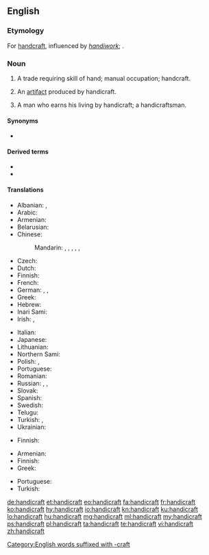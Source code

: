 ==English==
{{wikipedia}}

===Etymology===
For [[handcraft]], influenced by ''[[handiwork]]''; {{etyl|ang|en}} {{m|ang|handcræft}}.

===Noun===
{{en-noun}}

# A trade requiring skill of hand; manual occupation; handcraft.
#: {{rfquotek|Joseph Addison}}
# An [[artifact]] produced by handicraft.
# {{label|en|rare}} A man who earns his living by handicraft; a handicraftsman.
#: {{rfquotek|John Dryden}}

====Synonyms====
* {{l|en|handcraft}}

====Derived terms====
* {{l|en|handicrafted}}
* {{l|en|handicrafting}}

====Translations====
{{trans-top|trade requiring skill of hand}}
* Albanian: {{t+|sq|artizanat}}, {{t+|sq|zejtari}}
* Arabic: {{t|ar|حِرْفَة يَدَوِيَّة|f|tr=ḥirfa yadawiyya}}
* Armenian: {{t+|hy|արհեստ}}
* Belarusian: {{t|be|рамясло|n|tr=ramjasló|sc=Cyrl}}
* Chinese:
*: Mandarin: {{t+|cmn|手工業|sc=Hani}}, {{t+|cmn|手工业|tr=shǒugōngyè|sc=Hani}}, {{t|cmn|手藝|sc=Hani}}, {{t+|cmn|手艺|tr=shǒuyì|sc=Hani}}, {{t|cmn|手工藝|sc=Hani}}, {{t+|cmn|手工艺|tr=shǒugōngyì|sc=Hani}}
* Czech: {{t+|cs|řemeslo|n}}
* Dutch: {{t+|nl|ambacht|f}}
* Finnish: {{t|fi|käsityötaito}}
* French: {{t+|fr|artisanat|m}}
* German: {{t+|de|Handarbeit|f}}, {{t+|de|Handwerk|n}}, {{t+|de|Kunsthandwerk|n}}
* Greek: {{t+|el|χειροτεχνία|f}}
* Hebrew: {{t+|he|אומנות|f|tr=umanút|alt=אֻמָּנוּת|sc=Hebr}}
* Inari Sami: {{t|smn|tyeji}}
* Irish: {{t|ga|lámhcheardaíocht|f}}, {{t|ga|lámhcheird|f}}
{{trans-mid}}
* Italian: {{t+|it|artigianato|m}}
* Japanese: {{t|ja|手工芸|tr=しゅこうげい, shukōgei|sc=Jpan}}
* Lithuanian: {{t|lt|amatas|m}}
* Northern Sami: {{t|se|duodji}}
* Polish: {{t|pl|rękodzieło}}, {{t+|pl|rzemiosło|n}}
* Portuguese: {{t+|pt|artesanato|m}}
* Romanian: {{t+|ro|meserie}}
* Russian: {{t+|ru|ремесло́|n}}, {{t|ru|ручна́я рабо́та|f}}, {{t+|ru|рукоде́лие|n}}
* Slovak: {{t+|sk|remeslo|n}}
* Spanish: {{t+|es|artesanía}}
* Swedish: {{t+|sv|hantverk|n}}
* Telugu: {{t+|te|హస్తకళ}}
* Turkish: {{t+|tr|el işi}}, {{t+|tr|zanaat}}
* Ukrainian: {{t|uk|ремесло|n|tr=remesló|sc=Cyrl}}
{{trans-bottom}}

{{trans-top|artifact}}
* Finnish: {{t|fi|käsityö}}
{{trans-mid}}
{{trans-bottom}}

{{trans-top|handicraftsman}}
* Armenian: {{t|hy|արհեստավոր}}
* Finnish: {{t|fi|käsityöläinen}}
* Greek: {{t+|el|χειροτέχνης|m}}
{{trans-mid}}
* Portuguese: {{t+|pt|artesão|m}}
* Turkish: {{t+|tr|zanaatkar|alt=zanaatkâr}}
{{trans-bottom}}

[[Category:English words suffixed with -craft]]

[[de:handicraft]]
[[et:handicraft]]
[[eo:handicraft]]
[[fa:handicraft]]
[[fr:handicraft]]
[[ko:handicraft]]
[[hy:handicraft]]
[[io:handicraft]]
[[kn:handicraft]]
[[ku:handicraft]]
[[lo:handicraft]]
[[hu:handicraft]]
[[mg:handicraft]]
[[ml:handicraft]]
[[my:handicraft]]
[[ps:handicraft]]
[[pl:handicraft]]
[[ta:handicraft]]
[[te:handicraft]]
[[vi:handicraft]]
[[zh:handicraft]]
